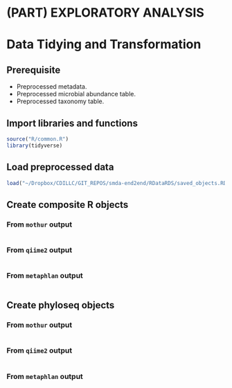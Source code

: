 # (PART) EXPLORATORY ANALYSIS {-}

# Data Tidying and Transformation
## Prerequisite
- Preprocessed metadata.
- Preprocessed microbial abundance table.
- Preprocessed taxonomy table.

## Import libraries and functions
```r
source("R/common.R")
library(tidyverse)
```

## Load preprocessed data
```r
load("~/Dropbox/CDILLC/GIT_REPOS/smda-end2end/RDataRDS/saved_objects.RData", verbose = T)
```

## Create composite R objects
### From `mothur` output
```r

```


### From `qiime2` output
```r

```


### From `metaphlan` output
```r

```

## Create phyloseq objects
### From `mothur` output
```r

```


### From `qiime2` output
```r

```


### From `metaphlan` output
```r

```


